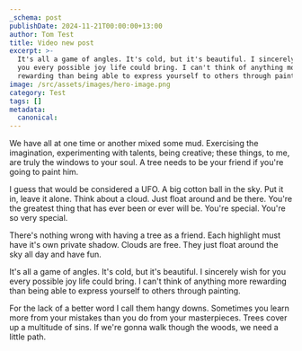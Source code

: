 ```yaml
---
_schema: post
publishDate: 2024-11-21T00:00:00+13:00
author: Tom Test
title: Video new post
excerpt: >-
  It's all a game of angles. It's cold, but it's beautiful. I sincerely wish for
  you every possible joy life could bring. I can't think of anything more
  rewarding than being able to express yourself to others through painting.
image: /src/assets/images/hero-image.png
category: Test
tags: []
metadata:
  canonical:
---
```

We have all at one time or another mixed some mud. Exercising the imagination, experimenting with talents, being creative; these things, to me, are truly the windows to your soul. A tree needs to be your friend if you're going to paint him.

I guess that would be considered a UFO. A big cotton ball in the sky. Put it in, leave it alone. Think about a cloud. Just float around and be there. You're the greatest thing that has ever been or ever will be. You're special. You're so very special.

There's nothing wrong with having a tree as a friend. Each highlight must have it's own private shadow. Clouds are free. They just float around the sky all day and have fun.

It's all a game of angles. It's cold, but it's beautiful. I sincerely wish for you every possible joy life could bring. I can't think of anything more rewarding than being able to express yourself to others through painting.

For the lack of a better word I call them hangy downs. Sometimes you learn more from your mistakes than you do from your masterpieces. Trees cover up a multitude of sins. If we're gonna walk though the woods, we need a little path.